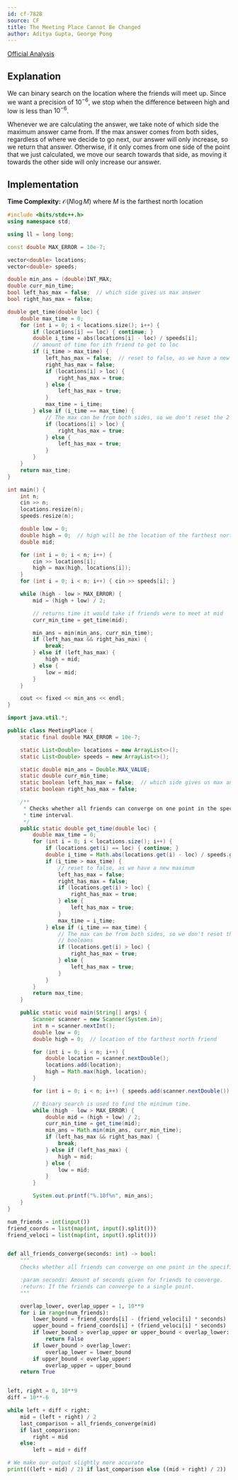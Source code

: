 ```yaml
---
id: cf-782B
source: CF
title: The Meeting Place Cannot Be Changed
author: Aditya Gupta, George Pong
---
```


[Official Analysis](https://codeforces.com/blog/entry/50854)

## Explanation

We can binary search on the location where the friends will meet up. Since we want a precision of $10^{-6}$, we stop when the difference between high and low is less than $10^{-6}$.

Whenever we are calculating the answer, we take note of which side the maximum answer came from. If the max answer comes from both sides, regardless of where we decide to go next, our answer will only increase, so we return that answer. Otherwise, if it only comes from one side of the point that we just calculated, we move our search towards that side, as moving it towards the other side will only increase our answer.

## Implementation

**Time Complexity:** $\mathcal{O}(N\log M)$ where $M$ is the farthest north location

<LanguageSection>
<CPPSection>

```cpp
#include <bits/stdc++.h>
using namespace std;

using ll = long long;

const double MAX_ERROR = 10e-7;

vector<double> locations;
vector<double> speeds;

double min_ans = (double)INT_MAX;
double curr_min_time;
bool left_has_max = false;  // which side gives us max answer
bool right_has_max = false;

double get_time(double loc) {
	double max_time = 0;
	for (int i = 0; i < locations.size(); i++) {
		if (locations[i] == loc) { continue; }
		double i_time = abs(locations[i] - loc) / speeds[i];
		// amount of time for ith friend to get to loc
		if (i_time > max_time) {
			left_has_max = false;  // reset to false, as we have a new maximum
			right_has_max = false;
			if (locations[i] > loc) {
				right_has_max = true;
			} else {
				left_has_max = true;
			}
			max_time = i_time;
		} else if (i_time == max_time) {
			// The max can be from both sides, so we don't reset the 2 booleans
			if (locations[i] > loc) {
				right_has_max = true;
			} else {
				left_has_max = true;
			}
		}
	}
	return max_time;
}

int main() {
	int n;
	cin >> n;
	locations.resize(n);
	speeds.resize(n);

	double low = 0;
	double high = 0;  // high will be the location of the farthest north friend
	double mid;

	for (int i = 0; i < n; i++) {
		cin >> locations[i];
		high = max(high, locations[i]);
	}
	for (int i = 0; i < n; i++) { cin >> speeds[i]; }

	while (high - low > MAX_ERROR) {
		mid = (high + low) / 2;

		// returns time it would take if friends were to meet at mid
		curr_min_time = get_time(mid);

		min_ans = min(min_ans, curr_min_time);
		if (left_has_max && right_has_max) {
			break;
		} else if (left_has_max) {
			high = mid;
		} else {
			low = mid;
		}
	}

	cout << fixed << min_ans << endl;
}
```

</CPPSection>
<JavaSection>

```java
import java.util.*;

public class MeetingPlace {
	static final double MAX_ERROR = 10e-7;

	static List<Double> locations = new ArrayList<>();
	static List<Double> speeds = new ArrayList<>();

	static double min_ans = Double.MAX_VALUE;
	static double curr_min_time;
	static boolean left_has_max = false;  // which side gives us max answer
	static boolean right_has_max = false;

	/**
	 * Checks whether all friends can converge on one point in the specified
	 * time interval.
	 */
	public static double get_time(double loc) {
		double max_time = 0;
		for (int i = 0; i < locations.size(); i++) {
			if (locations.get(i) == loc) { continue; }
			double i_time = Math.abs(locations.get(i) - loc) / speeds.get(i);
			if (i_time > max_time) {
				// reset to false, as we have a new maximum
				left_has_max = false;
				right_has_max = false;
				if (locations.get(i) > loc) {
					right_has_max = true;
				} else {
					left_has_max = true;
				}
				max_time = i_time;
			} else if (i_time == max_time) {
				// The max can be from both sides, so we don't reset the 2
				// booleans
				if (locations.get(i) > loc) {
					right_has_max = true;
				} else {
					left_has_max = true;
				}
			}
		}
		return max_time;
	}

	public static void main(String[] args) {
		Scanner scanner = new Scanner(System.in);
		int n = scanner.nextInt();
		double low = 0;
		double high = 0;  // location of the farthest north friend

		for (int i = 0; i < n; i++) {
			double location = scanner.nextDouble();
			locations.add(location);
			high = Math.max(high, location);
		}

		for (int i = 0; i < n; i++) { speeds.add(scanner.nextDouble()); }

		// Binary search is used to find the minimum time.
		while (high - low > MAX_ERROR) {
			double mid = (high + low) / 2;
			curr_min_time = get_time(mid);
			min_ans = Math.min(min_ans, curr_min_time);
			if (left_has_max && right_has_max) {
				break;
			} else if (left_has_max) {
				high = mid;
			} else {
				low = mid;
			}
		}

		System.out.printf("%.10f%n", min_ans);
	}
}
```

</JavaSection>
<PySection>

```py
num_friends = int(input())
friend_coords = list(map(int, input().split()))
friend_veloci = list(map(int, input().split()))


def all_friends_converge(seconds: int) -> bool:
	"""
	Checks whether all friends can converge on one point in the specified time interval.

	:param seconds: Amount of seconds given for friends to converge.
	:return: If the friends can converge to a single point.
	"""

	overlap_lower, overlap_upper = 1, 10**9
	for i in range(num_friends):
		lower_bound = friend_coords[i] - (friend_veloci[i] * seconds)
		upper_bound = friend_coords[i] + (friend_veloci[i] * seconds)
		if lower_bound > overlap_upper or upper_bound < overlap_lower:
			return False
		if lower_bound > overlap_lower:
			overlap_lower = lower_bound
		if upper_bound < overlap_upper:
			overlap_upper = upper_bound
	return True


left, right = 0, 10**9
diff = 10**-6

while left + diff < right:
	mid = (left + right) / 2
	last_comparison = all_friends_converge(mid)
	if last_comparison:
		right = mid
	else:
		left = mid + diff

# We make our output slightly more accurate
print(((left + mid) / 2) if last_comparison else ((mid + right) / 2))
```

</PySection>
</LanguageSection>
